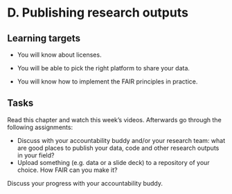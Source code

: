 # D. Publishing research outputs

::: {.callout-note}
## Learning targets

- You will know about licenses.

- You will be able to pick the right platform to share your data.

- You will know how to implement the FAIR principles in practice.
:::




::: {.callout-caution}
## Tasks

Read this chapter and watch this week's videos. 
Afterwards go through the following assignments:

- Discuss with your accountability buddy and/or your research team: what are good places to publish
    your data, code and other research outputs in your field?
- Upload something (e.g. data or a slide deck) to a repository of your choice. How FAIR can you make it?

Discuss your progress with your accountability buddy. 
:::